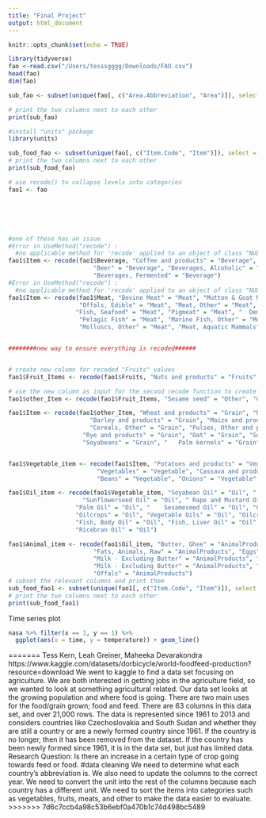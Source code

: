 ```yaml
---
title: "Final Project"
output: html_document
---
```


```r
knitr::opts_chunk$set(echo = TRUE)
```

```r
library(tidyverse)
fao <-read.csv("/Users/tesssgggg/Downloads/FAO.csv")
head(fao)
dim(fao) 
```

```r
sub_fao <- subset(unique(fao[, c("Area.Abbreviation", "Area")]), select = c("Area.Abbreviation", "Area"))

# print the two columns next to each other
print(sub_fao)
```

```r
#install "units" package
library(units)

```

```r
sub_food_fao <- subset(unique(fao[, c("Item.Code", "Item")]), select = c("Item.Code", "Item"))
# print the two columns next to each other
print(sub_food_fao)

# use recode() to collapse levels into categories
fao1 <- fao






#one of these has an issue
#Error in UseMethod("recode") : 
  #no applicable method for 'recode' applied to an object of class "NULL"
fao1$Item <- recode(fao1$Beverage, "Coffee and products" = "Beverage", "Tea (including mate)" = "Beverage", "Wine" = "Beverage", 
                        "Beer" = "Beverage", "Beverages, Alcoholic" = "Beverage", "Alcoholic Beverages" = "Beverage",
                        "Beverages, Fermented" = "Beverage")
#Error in UseMethod("recode") : 
  #no applicable method for 'recode' applied to an object of class "NULL"
fao1$Item <- recode(fao1$Meat, "Bovine Meat" = "Meat", "Mutton & Goat Meat" = "Meat", "Poultry Meat" = "Meat", 
                    "Offals, Edible" = "Meat", "Meat, Other" = "Meat", "Freshwater Fish" = "Meat", "Meat" = "Meat", 
                   "Fish, Seafood" = "Meat", "Pigmeat" = "Meat", "	Demersal Fish" = "Meat",
                    "Pelagic Fish" = "Meat", "Marine Fish, Other" = "Meat", "Crustaceans" = "Meat", "Cephalopods" = "Meat", 
                    "Molluscs, Other" = "Meat", "Meat, Aquatic Mammals" = "Meat")


########new way to ensure everything is recoded######


# create new column for recoded "Fruits" values
fao1$Fruit_Items <- recode(fao1$Fruits, "Nuts and products" = "Fruits", "Coconuts - Incl Copra" = "Fruits", "Olives (including preserved)" = "Fruits", "Tomatoes and products" = "Fruits", "Oranges, Mandarines" = "Fruits", "Citrus, Other" = "Fruits", "Bananas" = "Fruits", "Apples and products" = "Fruits", "Pineapples and products" = "Fruits", "Dates" = "Fruits", "Grapes and products (excl wine)" = "Fruits", "Fruits, Other" = "Fruits", "Treenuts" = "Fruits", "Fruits - Excluding Wine" = "Fruits", "Groundnuts (Shelled Eq)" = "Fruits", "Lemons, Limes and products" = "Fruits", "Grapefruit and products" = "Fruits", "Plantains" = "Fruits", "Pimento" = "Fruits")

# use the new column as input for the second recode function to create the "Other" category
fao1$other_Item <- recode(fao1$Fruit_Items, "Sesame seed" = "Other", "Cocoa Beans and products" = "Other", "Pepper" = "Other", "Spices, Other" = "Other", "Sugar cane" = "Other", "Sugar beet" = "Other", "Sugar (Raw Equivalent)" = "Other", "Sweeteners, Other" = "Other", "Honey" = "Other", "Infant food" = "Other", "Cereals - Excluding Beer" = "Other", "Starchy Roots" = "Other", "Sugar Crops" = "Other", "Sugar & Sweeteners" = "Other", "Stimulants" = "Other", "Spices" = "Other", "Miscellaneous" = "Other", "Roots, Other" = "Other", "Rape and Mustardseed" = "Other", "Aquatic Animals, Others" = "Other", "Aquatic Plants" = "Other", "Aquatic Products, Other" = "Other", "Cloves" = "Other", "Sugar non-centrifugal" = "Other")

fao1$Item <- recode(fao1$other_Item, "Wheat and products" = "Grain", "Rice (Milled Equivalent)" = "Grain",
                       "Barley and products" = "Grain", "Maize and products" = "Grain", "	Millet and products" = "Grain", 
                       "Cereals, Other" = "Grain", "Pulses, Other and products" = "Grain", "Pulses" = "Grain", 
                     "Rye and products" = "Grain", "Oat" = "Grain", "Sorghum and products" = "Grain", "Peas" = "Grain", 
                     "Soyabeans" = "Grain", "	Palm kernels" = "Grain", "Sunflower seed" = "Grain", "Cottonseed" = "Grain")


fao1$Vegetable_item <- recode(fao1$Item, "Potatoes and products" = "Vegetable", "Vegetables, Other" = "Vegetable", 
                         "Vegetables" = "Vegetable", "Cassava and products" = "Vegetable", "Sweet potatoes" = "Vegetable", 
                         "Beans" = "Vegetable", "Onions" = "Vegetable", "Yams" = "Vegetable")

fao1$Oil_item <- recode(fao1$Vegetable_item, "Soyabean Oil" = "Oil", "	Groundnut Oil" = "Oil", 
                     "Sunflowerseed Oil" = "Oil", "	Rape and Mustard Oil" = "Oil", "Cottonseed Oil" = "Oil", 
                   "Palm Oil" = "Oil", "	Sesameseed Oil" = "Oil", "Olive Oil" = "Oil", "Oilcrops Oil, Other" = "Oil", 
                   "Oilcrops" = "Oil", "Vegetable Oils" = "Oil", "Oilcrops, Other" = "Oil", "Maize Germ Oil" = "Oil",
                   "Fish, Body Oil" = "Oil", "Fish, Liver Oil" = "Oil", "Coconut Oil" = "Oil", "Palmkernel Oil" = "Oil", 
                   "Ricebran Oil" = "Oil")

fao1$Animal_item <- recode(fao1$Oil_item, "Butter, Ghee" = "AnimalProducts", "Cream" = "AnimalProducts", 
                        "Fats, Animals, Raw" = "AnimalProducts", "Eggs" = "AnimalProducts", 
                        "Milk - Excluding Butter" = "AnimalProducts", "Eggs" = "AnimalProducts", 
                        "Milk - Excluding Butter" = "AnimalProducts", "Animal fats" = "AnimalProducts", 
                        "Offals" = "AnimalProducts")
# subset the relevant columns and print them
sub_food_fao1 <- subset(unique(fao1[, c("Item.Code", "Item")]), select = c("Item.Code", "Item"))
# print the two columns next to each other
print(sub_food_fao1)

```
Time series plot
```r
nasa %>% filter(x == 1, y == 1) %>%
  ggplot(aes(x = time, y = temperature)) + geom_line()
```












=======
Tess Kern, Leah Greiner, Maheeka Devarakondra
https://www.kaggle.com/datasets/dorbicycle/world-foodfeed-production?resource=download
We went to kaggle to find a data set focusing on agriculture. We are both interested in getting jobs in the agriculture field, so we wanted to look at something agricultural related. Our data set looks at the growing population and where food is going. There are two main uses for the food/grain grown; food and feed. There are 63 columns in this data set, and over 21,000 rows. The data is represented since 1961 to 2013 and considers countries like Czechoslovakia and South Sudan and whether they are still a country or are a newly formed country since 1961. If the country is no longer, then it has been removed from the dataset. If the country has been newly formed since 1961, it is in the data set, but just has limited data. 
Research Question: Is there an increase in a certain type of crop going towards feed or food.
#data cleaning
We need to determine what each country's abbreviation is. We also need to update the columns to the correct year. We need to convert the unit into the rest of the columns because each country has a different unit. We need to sort the items into categories such as vegetables, fruits, meats, and other to make the data easier to evaluate.
>>>>>>> 7d6c7ccb4a98c53b6ebf0a470b1c74d498bc5489
